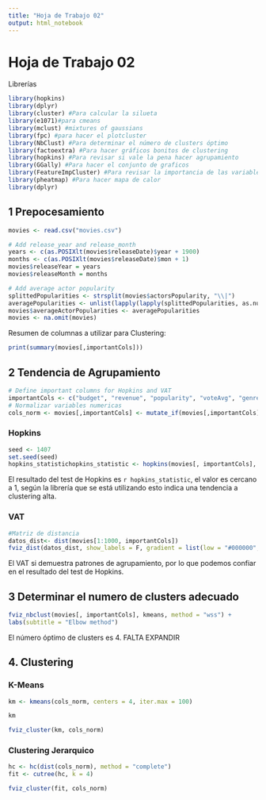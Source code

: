 ```yaml
---
title: "Hoja de Trabajo 02"
output: html_notebook
---
```


# Hoja de Trabajo 02

Librerías
```r
library(hopkins)
library(dplyr)
library(cluster) #Para calcular la silueta
library(e1071)#para cmeans
library(mclust) #mixtures of gaussians
library(fpc) #para hacer el plotcluster
library(NbClust) #Para determinar el número de clusters óptimo
library(factoextra) #Para hacer gráficos bonitos de clustering
library(hopkins) #Para revisar si vale la pena hacer agrupamiento
library(GGally) #Para hacer el conjunto de graficos
library(FeatureImpCluster) #Para revisar la importancia de las variables en los grupos.
library(pheatmap) #Para hacer mapa de calor
library(dplyr)

```

## 1 Prepocesamiento
```r
movies <- read.csv("movies.csv")

# Add release_year and release_month
years <- c(as.POSIXlt(movies$releaseDate)$year + 1900)
months <- c(as.POSIXlt(movies$releaseDate)$mon + 1)
movies$releaseYear = years
movies$releaseMonth = months

# Add average actor popularity
splittedPopularities <- strsplit(movies$actorsPopularity, "\\|")
averagePopularities <- unlist(lapply(lapply(splittedPopularities, as.numeric), mean))
movies$averageActorPopularities <- averagePopularities
movies <- na.omit(movies)

```
Resumen de columnas a utilizar para Clustering:

```r
print(summary(movies[,importantCols]))
```




## 2 Tendencia de Agrupamiento

``` r
# Define important columns for Hopkins and VAT
importantCols <- c("budget", "revenue", "popularity", "voteAvg", "genresAmount","releaseYear", "releaseMonth", "actorsAmount", "averageActorPopularities")
# Normalizar variables numericas
cols_norm <- movies[,importantCols] <- mutate_if(movies[,importantCols], is.numeric, scale)
```

### Hopkins
```r
seed <- 1407
set.seed(seed)
hopkins_statistichopkins_statistic <- hopkins(movies[, importantCols], m=1000)
```
El resultado del test de Hopkins es `r hopkins_statistic`, el valor es cercano a 1, según la librería que se está utilizando esto indica una tendencia a clustering alta.

### VAT

```r
#Matriz de distancia
datos_dist<- dist(movies[1:1000, importantCols])
fviz_dist(datos_dist, show_labels = F, gradient = list(low = "#000000", mid = "white", high = "#FC4E3F"))
```
El VAT si demuestra patrones de agrupamiento, por lo que podemos confiar en el resultado del test de Hopkins.

## 3 Determinar el numero de clusters adecuado


```r

fviz_nbclust(movies[, importantCols], kmeans, method = "wss") +
labs(subtitle = "Elbow method")
```
El número óptimo de clusters es 4. FALTA EXPANDIR

## 4. Clustering

### K-Means
```r
km <- kmeans(cols_norm, centers = 4, iter.max = 100) 
```

```r
km
```

```r
fviz_cluster(km, cols_norm)
```

### Clustering Jerarquico

```r
hc <- hc(dist(cols_norm), method = "complete")
fit <- cutree(hc, k = 4)
```

```r
fviz_cluster(fit, cols_norm)
```

